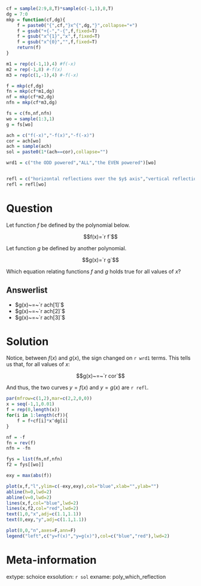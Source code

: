```r
cf = sample(2:9,8,T)*sample(c(-1,1),8,T)
dg = 7:0
mkp = function(cf,dg){
    f = paste0("{",cf,"}x^{",dg,"}",collapse="+")
    f = gsub("+{-","-{",f,fixed=T)
    f = gsub("x^{1}","x",f,fixed=T)
    f = gsub("x^{0}","",f,fixed=T)
    return(f)
}

m1 = rep(c(-1,1),4) #f(-x)
m2 = rep(-1,8) #-f(x)
m3 = rep(c(1,-1),4) #-f(-x)

f = mkp(cf,dg)
fn = mkp(cf*m1,dg)
nf = mkp(cf*m2,dg)
nfn = mkp(cf*m3,dg)

fs = c(fn,nf,nfn)
wo = sample(1:3,1)
g = fs[wo]

ach = c("f(-x)","-f(x)","-f(-x)")
cor = ach[wo]
ach = sample(ach)
sol = paste0(1*(ach==cor),collapse="")

wrd1 = c("the ODD powered","ALL","the EVEN powered")[wo]


refl = c("horizontal reflections over the $y$ axis","vertical reflections over the $x$ axis","180° rotations around the origin")
refl = refl[wo]

```



Question
========

Let function $f$ be defined by the polynomial below.

$$f(x)=`r f`$$

Let function $g$ be defined by another polynomial.

$$g(x)=`r g`$$

Which equation relating functions $f$ and $g$ holds true for all values of $x$?


Answerlist
--------

* $g(x)~=~`r ach[1]`$
* $g(x)~=~`r ach[2]`$
* $g(x)~=~`r ach[3]`$


Solution
========

Notice, between $f(x)$ and $g(x)$, the sign changed on `r wrd1` terms. This tells us that, for all values of $x$:

$$g(x)~=~`r cor`$$

And thus, the two curves $y=f(x)$ and $y=g(x)$ are `r refl`.

```r
par(mfrow=c(1,2),mar=c(2,2,0,0))
x = seq(-1,1,0.01)
f = rep(0,length(x))
for(i in 1:length(cf)){
    f = f+cf[i]*x^dg[i]
}

nf = -f
fn = rev(f)
nfn = -fn

fys = list(fn,nf,nfn)
f2 = fys[[wo]]

exy = max(abs(f))

plot(x,f,"l",ylim=c(-exy,exy),col="blue",xlab="",ylab="")
abline(h=0,lwd=2)
abline(v=0,lwd=2)
lines(x,f,col="blue",lwd=2)
lines(x,f2,col="red",lwd=2)
text(1,0,"x",adj=c(1.1,1.1))
text(0,exy,"y",adj=c(1.1,1.1))

plot(0,0,"n",axes=F,ann=F)
legend("left",c("y=f(x)","y=g(x)"),col=c("blue","red"),lwd=2)


```



Meta-information
============
extype: schoice
exsolution: `r sol`
exname: poly_which_reflection